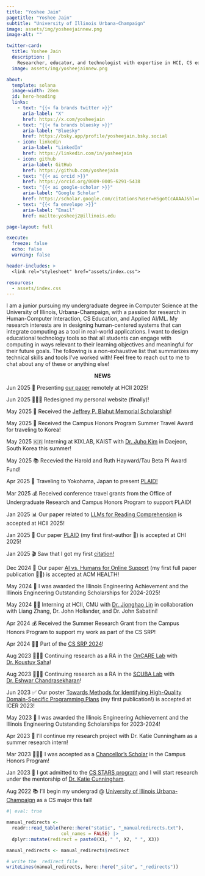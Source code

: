 ```yaml
---
title: "Yoshee Jain"
pagetitle: "Yoshee Jain"
subtitle: "University of Illinois Urbana-Champaign"
image: assets/img/yosheejainnew.png
image-alt: ""

twitter-card:
  title: Yoshee Jain
  description: |
    Researcher, educator, and technologist with expertise in HCI, CS education, and applied AI/ML.
  image: assets/img/yosheejainnew.png

about:
  template: solana
  image-width: 28em
  id: hero-heading
  links:
    - text: "{{< fa brands twitter >}}"
      aria-label: "X"
      href: https://x.com/yosheejain
    - text: "{{< fa brands bluesky >}}"
      aria-label: "Bluesky"
      href: https://bsky.app/profile/yosheejain.bsky.social
    - icon: linkedin
      aria-label: "LinkedIn"
      href: https://linkedin.com/in/yosheejain
    - icon: github
      aria-label: GitHub
      href: https://github.com/yosheejain
    - text: "{{< ai orcid >}}"
      href: https://orcid.org/0009-0005-6291-5438
    - text: "{{< ai google-scholar >}}"
      aria-label: "Google Scholar"
      href: https://scholar.google.com/citations?user=HSgotCcAAAAJ&hl=en
    - text: "{{< fa envelope >}}"
      aria-label: "Email"
      href: mailto:yosheej2@illinois.edu

page-layout: full

execute: 
  freeze: false
  echo: false
  warning: false

header-includes: >
  <link rel="stylesheet" href="assets/index.css">

resources:
  - assets/index.css
---
```


::: {#hero-heading}

I am a junior pursuing my undergraduate degree in Computer Science at the University of Illinois, Urbana-Champaign, with a passion for research in Human-Computer Interaction, CS Education, and Applied AI/ML. My research interests are in designing human-centered systems that can integrate computing as a tool in real-world applications. I want to design educational technology tools so that all students can engage with computing in ways relevant to their learning objectives and meaningful for their future goals. The following is a non-exhaustive list that summarizes my technical skills and tools I've worked with! Feel free to reach out to me to chat about any of these or anything else!

:::

<div style="text-align: center;"><strong>NEWS</strong></div>

::: {.news-wrapper}
::: {.news-container}
<div class="news-item">
  <span class="news-date">Jun 2025</span>
  🚀 Presenting <a href="https://link.springer.com/chapter/10.1007/978-3-031-92967-0_14">our paper</a> remotely at HCII 2025!
</div>
<div class="news-item">
  <span class="news-date">Jun 2025</span>
  👩🏻‍💻 Redesigned my personal website (finally)!
</div>
<div class="news-item">
  <span class="news-date">May 2025</span>
  🎉 Received the <a href="https://siebelschool.illinois.edu/about/awards/undergraduate-scholarships-awards/jeffrey-p-blahut-memorial-scholarship">Jeffrey P. Blahut Memorial Scholarship</a>!
</div>
<div class="news-item">
  <span class="news-date">May 2025</span>
  🏅 Received the Campus Honors Program Summer Travel Award for traveling to Korea!</a>
</div>
<div class="news-item">
  <span class="news-date">May 2025</span>
  🇰🇷 Interning at KIXLAB, KAIST with <a href="https://juhokim.com/">Dr. Juho Kim</a> in Daejeon, South Korea this summer!
</div>
<div class="news-item">
  <span class="news-date">May 2025</span>
  📚 Recevied the Harold and Ruth Hayward/Tau Beta Pi Award Fund!
</div>
<div class="news-item">
  <span class="news-date">Apr 2025</span>
  🌸 Traveling to Yokohama, Japan to present <a href="https://dl.acm.org/doi/full/10.1145/3706598.3713832">PLAID!</a>
</div>
<div class="news-item">
  <span class="news-date">Mar 2025</span>
  💰 Received conference travel grants from the Office of Undergraduate Research and Campus Honors Program to support PLAID!</a>
</div>
<div class="news-item">
  <span class="news-date">Jan 2025</span>
  📊 Our paper related to <a href="https://link.springer.com/chapter/10.1007/978-3-031-92967-0_14">LLMs for Reading Comprehension</a> is accepted at HCII 2025!</a>
</div>
<div class="news-item">
  <span class="news-date">Jan 2025</span>
  💐 Our paper <a href="https://dl.acm.org/doi/full/10.1145/3706598.3713832">PLAID</a> (my first first-author 🎊) is accepted at CHI 2025!</a>
</div>
<div class="news-item">
  <span class="news-date">Jan 2025</span>
  🎬 Saw that I got my first <a href="https://scholar.google.com/citations?user=HSgotCcAAAAJ&hl=en">citation!</a>
</div>
<div class="news-item">
  <span class="news-date">Dec 2024</span>
  📝 Our paper <a href="https://dl.acm.org/doi/abs/10.1145/3709366">AI vs. Humans for Online Support</a> (my first full paper publication 🙌🏻) is accepted at ACM HEALTH!
</div>
<div class="news-item">
  <span class="news-date">May 2024</span>
  💸 I was awarded the Illinois Engineering Achievement and the Illinois Engineering Outstanding Scholarships for 2024-2025!
</div>
<div class="news-item">
  <span class="news-date">May 2024</span>
  💪🏻 Interning at HCII, CMU with <a href="https://sites.google.com/site/jiognhaolin/home?authuser=0">Dr. Jionghao Lin</a> in collaboration with Liang Zhang, Dr. John Hollander, and Dr. John Sabatini!
</div>
<div class="news-item">
  <span class="news-date">Apr 2024</span>
  💰 Received the Summer Research Grant from the Campus Honors Program to support my work as part of the CS SRP!
</div>
<div class="news-item">
  <span class="news-date">Apr 2024</span>
  🙌🏻 Part of the <a href="https://siebelschool.illinois.edu/research/undergraduate-research/srp">CS SRP 2024</a>!
</div>
<div class="news-item">
  <span class="news-date">Aug 2023</span>
  👩🏻‍💻 Continuing research as a RA in the <a href="https://oncare.cs.illinois.edu/people/">OnCARE Lab</a> with <a href="https://koustuv.com/">Dr. Koustuv Saha</a>!
</div>
<div class="news-item">
  <span class="news-date">Aug 2023</span>
  👩🏻‍💻 Continuing research as a RA in the <a href="http://www.eshwarchandrasekharan.com/lab.html">SCUBA Lab</a> with <a href="http://www.eshwarchandrasekharan.com/">Dr. Eshwar Chandrasekharan</a>!
</div>
<div class="news-item">
  <span class="news-date">Jun 2023</span>
  ✅ Our poster <a href="https://dl.acm.org/doi/abs/10.1145/3568812.3603478">Towards Methods for Identifying High-Quality Domain-Specific Programming Plans</a> (my first publication!) is accepted at ICER 2023!
</div>
<div class="news-item">
  <span class="news-date">May 2023</span>
  💸 I was awarded the Illinois Engineering Achievement and the Illinois Engineering Outstanding Scholarships for 2023-2024!
</div>
<div class="news-item">
  <span class="news-date">Apr 2023</span>
  📖 I'll continue my research project with Dr. Katie Cunningham as a summer research intern!
</div>
<div class="news-item">
  <span class="news-date">Mar 2023</span>
  👩🏼‍🏫 I was accepted as a <a href="https://honors.illinois.edu/">Chancellor's Scholar</a> in the Campus Honors Program!
</div>
<div class="news-item">
  <span class="news-date">Jan 2023</span>
  📝 I got admitted to the <a href="https://siebelschool.illinois.edu/broadening-participation-computing/programs/csambassadors">CS STARS program</a> and I will start research under the mentorship of <a href="https://www.kicunningham.com/">Dr. Katie Cunningham</a>.
</div>
<div class="news-item">
  <span class="news-date">Aug 2022</span>
  📚 I'll begin my undergrad @ <a href="https://siebelschool.illinois.edu/">University of Illinois Urbana-Champaign</a> as a CS major this fall!
</div>




:::
:::

</div>

```r
#| eval: true

manual_redirects <-
  readr::read_table(here::here("static", "_manualredirects.txt"),
                    col_names = FALSE) |> 
  dplyr::mutate(redirect = paste0(X1, " ", X2, " ", X3))

manual_redirects <- manual_redirects$redirect

# write the _redirect file
writeLines(manual_redirects, here::here("_site", "_redirects"))
```